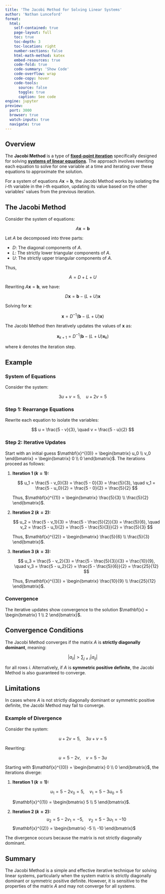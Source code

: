 ```yaml
---
title: 'The Jacobi Method for Solving Linear Systems'
author: 'Nathan Lunceford'
format:
  html:
    self-contained: true
    page-layout: full
    toc: true
    toc-depth: 3
    toc-location: right
    number-sections: false
    html-math-method: katex
    embed-resources: true
    code-fold: true
    code-summary: 'Show Code'
    code-overflow: wrap
    code-copy: hover
    code-tools:
      source: false
      toggle: true
      caption: See code
engine: jupyter
preview:
  port: 3000
  browser: true
  watch-inputs: true
  navigate: true
---
```


## **Overview**

The **Jacobi Method** is a type of [**fixed-point iteration**](../../w01/fixed-point-iteration.html) specifically designed for solving [**systems of linear equations**](../../w06/linear-systems.html). The approach involves rewriting each equation to solve for one variable at a time and iterating over these equations to approximate the solution.

For a system of equations $A\mathbf{x} = \mathbf{b}$, the Jacobi Method works by isolating the $i$-th variable in the $i$-th equation, updating its value based on the other variables' values from the previous iteration.

## **The Jacobi Method**

Consider the system of equations:

$$
A\mathbf{x} = \mathbf{b}
$$

Let $A$ be decomposed into three parts:

- $D$: The diagonal components of $A$.
- $L$: The strictly lower triangular components of $A$.
- $U$: The strictly upper triangular components of $A$.

Thus,

$$
A = D + L + U
$$

Rewriting $A\mathbf{x} = \mathbf{b}$, we have:

$$
D\mathbf{x} = \mathbf{b} - (L + U)\mathbf{x}
$$

Solving for $\mathbf{x}$:

$$
\mathbf{x} = D^{-1} \left( \mathbf{b} - (L + U)\mathbf{x} \right)
$$

The Jacobi Method then iteratively updates the values of $\mathbf{x}$ as:

$$
\mathbf{x}_{k+1} = D^{-1} \left( \mathbf{b} - (L + U)\mathbf{x}_{k} \right)
$$

where $k$ denotes the iteration step.

## **Example**

### **System of Equations**

Consider the system:

$$
3u + v = 5, \quad u + 2v = 5
$$

### **Step 1: Rearrange Equations**

Rewrite each equation to isolate the variables:

$$
u = \frac{5 - v}{3}, \quad v = \frac{5 - u}{2}
$$

### **Step 2: Iterative Updates**

Start with an initial guess $\mathbf{x}^{(0)} = \begin{bmatrix} u_0 \\ v_0 \end{bmatrix} = \begin{bmatrix} 0 \\ 0 \end{bmatrix}$. The iterations proceed as follows:

1. **Iteration 1 ($k = 1$):**

   $$
   u_1 = \frac{5 - v_0}{3} = \frac{5 - 0}{3} = \frac{5}{3}, \quad v_1 = \frac{5 - u_0}{2} = \frac{5 - 0}{2} = \frac{5}{2}
   $$

   Thus, $\mathbf{x}^{(1)} = \begin{bmatrix} \frac{5}{3} \\ \frac{5}{2} \end{bmatrix}$.

2. **Iteration 2 ($k = 2$):**

   $$
   u_2 = \frac{5 - v_1}{3} = \frac{5 - \frac{5}{2}}{3} = \frac{5}{6}, \quad v_2 = \frac{5 - u_1}{2} = \frac{5 - \frac{5}{3}}{2} = \frac{5}{3}
   $$

   Thus, $\mathbf{x}^{(2)} = \begin{bmatrix} \frac{5}{6} \\ \frac{5}{3} \end{bmatrix}$.

3. **Iteration 3 ($k = 3$):**

   $$
   u_3 = \frac{5 - v_2}{3} = \frac{5 - \frac{5}{3}}{3} = \frac{10}{9}, \quad v_3 = \frac{5 - u_2}{2} = \frac{5 - \frac{5}{6}}{2} = \frac{25}{12}
   $$

   Thus, $\mathbf{x}^{(3)} = \begin{bmatrix} \frac{10}{9} \\ \frac{25}{12} \end{bmatrix}$.

### **Convergence**

The iterative updates show convergence to the solution $\mathbf{x} = \begin{bmatrix} 1 \\ 2 \end{bmatrix}$.

## **Convergence Conditions**

The Jacobi Method converges if the matrix $A$ is **strictly diagonally dominant**, meaning:

$$
|a_{ii}| > \sum_{j \neq i} |a_{ij}|
$$

for all rows $i$. Alternatively, if $A$ is **symmetric positive definite**, the Jacobi Method is also guaranteed to converge.

## **Limitations**

In cases where $A$ is not strictly diagonally dominant or symmetric positive definite, the Jacobi Method may fail to converge.

### **Example of Divergence**

Consider the system:

$$
u + 2v = 5, \quad 3u + v = 5
$$

Rewriting:

$$
u = 5 - 2v, \quad v = 5 - 3u
$$

Starting with $\mathbf{x}^{(0)} = \begin{bmatrix} 0 \\ 0 \end{bmatrix}$, the iterations diverge:

1. **Iteration 1 ($k = 1$):**

   $$
   u_1 = 5 - 2v_0 = 5, \quad v_1 = 5 - 3u_0 = 5
   $$

   $\mathbf{x}^{(1)} = \begin{bmatrix} 5 \\ 5 \end{bmatrix}$.

2. **Iteration 2 ($k = 2$):**
   $$
   u_2 = 5 - 2v_1 = -5, \quad v_2 = 5 - 3u_1 = -10
   $$
   $\mathbf{x}^{(2)} = \begin{bmatrix} -5 \\ -10 \end{bmatrix}$

The divergence occurs because the matrix is not strictly diagonally dominant.

## **Summary**

The Jacobi Method is a simple and effective iterative technique for solving linear systems, particularly when the system matrix is strictly diagonally dominant or symmetric positive definite. However, it is sensitive to the properties of the matrix $A$ and may not converge for all systems.
